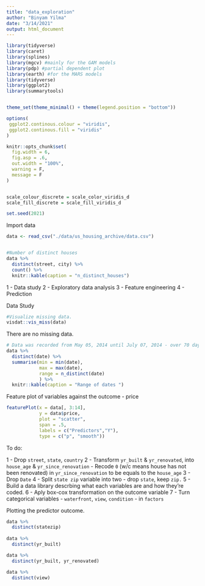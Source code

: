 ```yaml
---
title: "data_exploration"
author: "Binyam Yilma"
date: "3/14/2021"
output: html_document
---
```


```r
library(tidyverse)
library(caret) 
library(splines)
library(mgcv) #mainly for the GAM models
library(pdp) #partial dependent plot
library(earth) #for the MARS models
library(tidyverse)
library(ggplot2)
library(summarytools)


theme_set(theme_minimal() + theme(legend.position = "bottom"))

options(
 ggplot2.continous.colour = "viridis",
 ggplot2.continous.fill = "viridis"
)

knitr::opts_chunk$set(
  fig.width = 6,
  fig.asp = .6,
  out.width = "100%",
  warning = F,
  message = F
)


scale_colour_discrete = scale_color_viridis_d
scale_fill_discrete = scale_fill_viridis_d

set.seed(2021)
```

Import data
```r
data <- read_csv("./data/us_housing_archive/data.csv")


#Number of distinct houses
data %>% 
  distinct(street, city) %>% 
  count() %>% 
  knitr::kable(caption = "n_distinct_houses")
```


1 - Data study
2 - Exploratory data analysis
3 - Feature engineering
4 - Prediction


Data Study
```r
#Visualize missing data. 
visdat::vis_miss(data) 
```
There are no missing data. 


```r
# Data was recorded from May 05, 2014 until July 07, 2014 - over 70 days. 
data %>% 
  distinct(date) %>% 
  summarise(min = min(date),
            max = max(date),
            range = n_distinct(date)
            ) %>% 
  knitr::kable(caption = "Range of dates ")

```

Feature plot of variables against the outcome - price
```r
featurePlot(x = data[, 3:14], 
            y = data$price, 
            plot = "scatter", 
            span = .5, 
            labels = c("Predictors","Y"),
            type = c("p", "smooth"))
```

To do:

1 - Drop `street`, `state`, `country`
2 - Transform `yr_built` & `yr_renovated`, into `house_age` & `yr_since_renovation`
   - Recode `0` (w/c means house has not been renovated) in `yr_since_renovation` to be equals to the `house_age` 
3 - Drop `Date`
4 - Split `state zip` variable into two - drop `state`, keep `zip.`
5 - Build a data library descrbing what each variables are and how they're coded. 
6 - Aply box-cox transformation on the outcome variable
7 - Turn categorical variables - `waterfront`, `view`, `condition` -  in `factors` 


Plotting the predictor outcome. 

```r
data %>% 
  distinct(statezip) 
  
data %>% 
  distinct(yr_built) 

data %>% 
  distinct(yr_built, yr_renovated)

data %>% 
  distinct(view)
```


